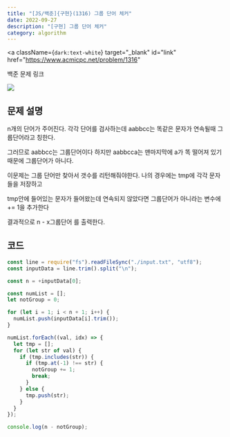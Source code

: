 ---
title: "[JS/백준]{구현}(1316) 그룹 단어 체커"
date: 2022-09-27
description: "[구현] 그룹 단어 체커"
category: algorithm
---

<a
  className={`dark:text-white`}
  target="_blank"
  id="link"
  href="https://www.acmicpc.net/problem/1316"
>
  백준 문제 링크
</a>

<div>
  <img
    src="https://user-images.githubusercontent.com/75124028/192419566-34b88129-b839-488c-b6fd-01846f10cabf.PNG"
    className={`max-w-full h-auto`}
  />
</div>
<h2 className={`dark:text-white`}>문제 설명</h2>

n개의 단어가 주어진다. 각각 단어를 검사하는데 aabbcc는 똑같은 문자가 연속될때 그룹단어라고 칭한다.

그러므로 aabbcc는 그룹단어이다 하지만 aabbcca는 맨마지막에 a가 똑 떨어져 있기때문에 그룹단어가 아니다.

이문제는 그룹 단어만 찾아서 갯수를 리턴해줘야한다. 나의 경우에는 tmp에 각각 문자들을 저장하고

tmp안에 들어있는 문자가 들어왔는데 연속되지 않았다면 그룹단어가 아니라는 변수에 += 1을 추가한다

결과적으로 n - x그룹단어 를 출력한다.

<h2 className={`dark:text-white`}>코드</h2>

```js showLineNumbers
const line = require("fs").readFileSync("./input.txt", "utf8");
const inputData = line.trim().split("\n");

const n = +inputData[0];

const numList = [];
let notGroup = 0;

for (let i = 1; i < n + 1; i++) {
  numList.push(inputData[i].trim());
}

numList.forEach((val, idx) => {
  let tmp = [];
  for (let str of val) {
    if (tmp.includes(str)) {
      if (tmp.at(-1) !== str) {
        notGroup += 1;
        break;
      }
    } else {
      tmp.push(str);
    }
  }
});

console.log(n - notGroup);
```

